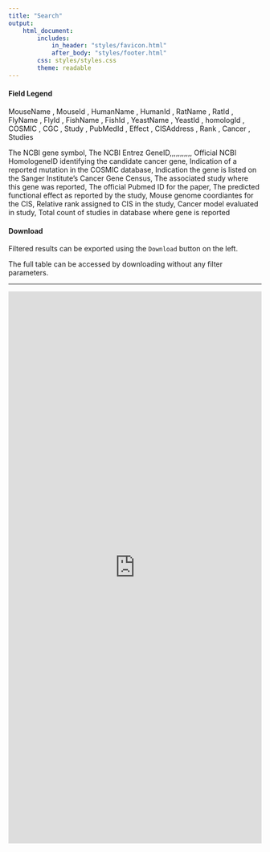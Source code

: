 ```yaml
---
title: "Search"
output:
    html_document:
        includes:
            in_header: "styles/favicon.html"
            after_body: "styles/footer.html"
        css: styles/styles.css
        theme: readable
---
```


#### Field Legend

MouseName , MouseId , HumanName , HumanId , RatName , RatId , FlyName , FlyId , FishName , FishId , YeastName , YeastId , homologId , COSMIC , CGC , Study , PubMedId , Effect , CISAddress , Rank , Cancer , Studies 

The NCBI gene symbol, The NCBI Entrez GeneID,,,,,,,,,,, Official NCBI HomologeneID identifying the candidate cancer gene, Indication of a reported mutation in the COSMIC database, Indication the gene is listed on the Sanger Institute’s Cancer Gene Census, The associated study where this gene was reported, The official Pubmed ID for the paper, The predicted functional effect as reported by the study, Mouse genome coordiantes for the CIS, Relative rank assigned to CIS in the study, Cancer model evaluated in study, Total count of studies in database where gene is reported

#### Download

Filtered results can be exported using the `Download` button on the left.

The full table can be accessed by downloading without any filter parameters.

***

<iframe src="https://ctastad.shinyapps.io/table_app/" width=100% height=1100px frameborder="0"></iframe>

